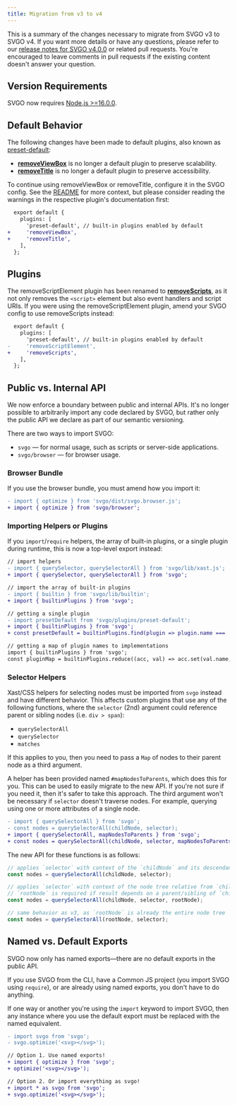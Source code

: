 ```yaml
---
title: Migration from v3 to v4
---
```


This is a summary of the changes necessary to migrate from SVGO v3 to SVGO v4. If you want more details or have any questions, please refer to our [release notes for SVGO v4.0.0](https://github.com/svg/svgo/releases/tag/v4.0.0) or related pull requests. You're encouraged to leave comments in pull requests if the existing content doesn't answer your question.

## Version Requirements

SVGO now requires [Node.js >=16.0.0](https://nodejs.org/blog/release/v16.0.0).

## Default Behavior

The following changes have been made to default plugins, also known as [preset-default](/docs/preset-default/):

- **[removeViewBox](/docs/plugins/removeViewBox/)** is no longer a default plugin to preserve scalability.
- **[removeTitle](/docs/plugins/removeTitle)** is no longer a default plugin to preserve accessibility.

To continue using removeViewBox or removeTitle, configure it in the SVGO config. See the [README](https://github.com/svg/svgo?tab=readme-ov-file#configuration) for more context, but please consider reading the warnings in the respective plugin's documentation first:

```diff
  export default {
    plugins: [
      'preset-default', // built-in plugins enabled by default
+     'removeViewBox',
+     'removeTitle',
    ],
  };
```

## Plugins

The removeScriptElement plugin has been renamed to **[removeScripts](/docs/plugins/removeScripts)**, as it not only removes the `<script>` element but also event handlers and script URIs. If you were using the removeScriptElement plugin, amend your SVGO config to use removeScripts instead:

```diff
  export default {
    plugins: [
      'preset-default', // built-in plugins enabled by default
-     'removeScriptElement',
+     'removeScripts',
    ],
  };
```

## Public vs. Internal API

We now enforce a boundary between public and internal APIs. It's no longer possible to arbitrarily import any code declared by SVGO, but rather only the public API we declare as part of our semantic versioning.

There are two ways to import SVGO:

- `svgo` — for normal usage, such as scripts or server-side applications.
- `svgo/browser` — for browser usage.

### Browser Bundle

If you use the browser bundle, you must amend how you import it:

```diff
- import { optimize } from 'svgo/dist/svgo.browser.js';
+ import { optimize } from 'svgo/browser';
```

### Importing Helpers or Plugins

If you `import`/`require` helpers, the array of built-in plugins, or a single plugin during runtime, this is now a top-level export instead:

```diff
// import helpers
- import { querySelector, querySelectorAll } from 'svgo/lib/xast.js';
+ import { querySelector, querySelectorAll } from 'svgo';

// import the array of built-in plugins
- import { builtin } from 'svgo/lib/builtin';
+ import { builtinPlugins } from 'svgo';

// getting a single plugin
- import presetDefault from 'svgo/plugins/preset-default';
+ import { builtinPlugins } from 'svgo';
+ const presetDefault = builtinPlugins.find(plugin => plugin.name === 'preset-default');

// getting a map of plugin names to implementations
import { builtinPlugins } from 'svgo';
const pluginMap = builtinPlugins.reduce((acc, val) => acc.set(val.name, val), new Map());
```

### Selector Helpers

Xast/CSS helpers for selecting nodes must be imported from `svgo` instead and have different behavior. This affects custom plugins that use any of the following functions, where the `selector` (2nd) argument could reference parent or sibling nodes (i.e. `div > span`):

- `querySelectorAll`
- `querySelector`
- `matches`

If this applies to you, then you need to pass a `Map` of nodes to their parent node as a third argument.

A helper has been provided named `#mapNodesToParents`, which does this for you. This can be used to easily migrate to the new API. If you're not sure if you need it, then it's safer to take this approach. The third argument won't be necessary if `selector` doesn't traverse nodes. For example, querying using one or more attributes of a single node.

```diff
- import { querySelectorAll } from 'svgo';
- const nodes = querySelectorAll(childNode, selector);
+ import { querySelectorAll, mapNodesToParents } from 'svgo';
+ const nodes = querySelectorAll(childNode, selector, mapNodesToParents(rootNode));
```

The new API for these functions is as follows:

```js
// applies `selector` with context of the `childNode` and its descendants
const nodes = querySelectorAll(childNode, selector);

// applies `selector` with context of the node tree relative from `childNode`
// `rootNode` is required if result depends on a parent/sibling of `childNode`
const nodes = querySelectorAll(childNode, selector, rootNode);

// same behavior as v3, as `rootNode` is already the entire node tree
const nodes = querySelectorAll(rootNode, selector);
```

## Named vs. Default Exports

SVGO now only has named exports—there are no default exports in the public API.

If you use SVGO from the CLI, have a Common JS project (you import SVGO using `require`), or are already using named exports, you don't have to do anything.

If one way or another you're using the `import` keyword to import SVGO, then any instance where you use the default export must be replaced with the named equivalent.

```diff
- import svgo from 'svgo';
- svgo.optimize('<svg></svg>');

// Option 1. Use named exports!
+ import { optimize } from 'svgo';
+ optimize('<svg></svg>');

// Option 2. Or import everything as svgo!
+ import * as svgo from 'svgo';
+ svgo.optimize('<svg></svg>');
```
